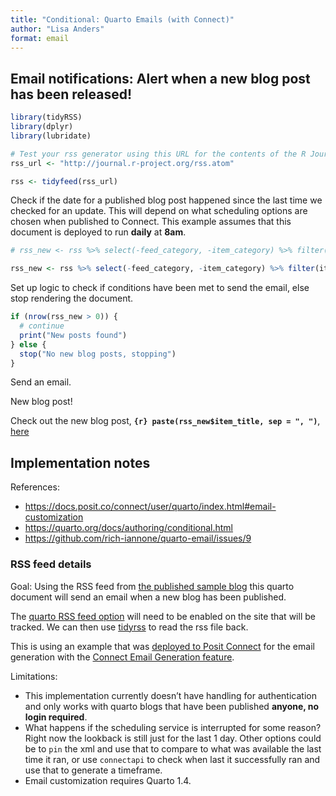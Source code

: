 ```yaml
---
title: "Conditional: Quarto Emails (with Connect)"
author: "Lisa Anders"
format: email
---
```



## Email notifications: Alert when a new blog post has been released!

```r
library(tidyRSS)
library(dplyr)
library(lubridate)

# Test your rss generator using this URL for the contents of the R Journal
rss_url <- "http://journal.r-project.org/rss.atom"
```

```r
rss <- tidyfeed(rss_url)
```

Check if the date for a published blog post happened since the last time we checked for an update. This will depend on what scheduling options are chosen when published to Connect. This example assumes that this document is deployed to run **daily** at **8am**. 

```r
# rss_new <- rss %>% select(-feed_category, -item_category) %>% filter(feed_description == "A great sample blog")

rss_new <- rss %>% select(-feed_category, -item_category) %>% filter(item_pub_date >= (now() - days(1)))
```

Set up logic to check if conditions have been met to send the email, else stop rendering the document. 

```r
if (nrow(rss_new > 0)) {
  # continue
  print("New posts found")
} else {
  stop("No new blog posts, stopping")
}
```



Send an email. 

::: {.email}

::: {.subject}
New blog post!
:::

Check out the new blog post, **`{r} paste(rss_new$item_title, sep = ", ")`**, [here](`{r} paste(rss_new$item_link, sep = ", ")`)

:::


## Implementation notes

References: 

- <https://docs.posit.co/connect/user/quarto/index.html#email-customization> 
- <https://quarto.org/docs/authoring/conditional.html> 
- <https://github.com/rich-iannone/quarto-email/issues/9> 

### RSS feed details

Goal: Using the RSS feed from [the published sample blog](https://colorado.posit.co/rsc/connect/#/apps/1561d39e-977a-4e5c-9e73-857860b3d076/access) this quarto document will send an email when a new blog has been published. 

The [quarto RSS feed option](https://quarto.org/docs/websites/website-blog.html#rss-feed) will need to be enabled on the site that will be tracked. We can then use [tidyrss](https://robertmyles.github.io/tidyRSS/) to read the rss file back. 

This is using an example that was [deployed to Posit Connect](https://quarto.org/docs/publishing/rstudio-connect.html#publish-command) for the email generation with the [Connect Email Generation feature](https://quarto.org/docs/prerelease/1.4/email.html). 

Limitations: 

- This implementation currently doesn't have handling for authentication and only works with quarto blogs that have been published **anyone, no login required**. 
- What happens if the scheduling service is interrupted for some reason? Right now the lookback is still just for the last 1 day. Other options could be to `pin` the xml and use that to compare to what was available the last time it ran, or use `connectapi` to check when last it successfully ran and use that to generate a timeframe. 
- Email customization requires Quarto 1.4.